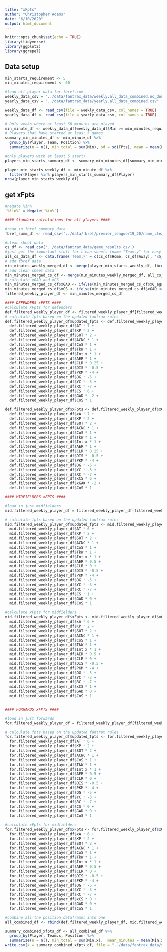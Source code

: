 ```yaml
---
title: "xFpts"
author: "Christopher Adams"
date: "6/10/2020"
output: html_document
---
```


```r
knitr::opts_chunk$set(echo = TRUE)
library(tidyverse)
library(ggplot2)
library(ggrepel)
```

## Data setup

```r

min_starts_requirement <- 5
min_minutes_requirement <- 60
```

```r
#load all player data for fbref.com
weekly_data_csv = "../data/fantrax_data/weekly.all_data_combined.no_double_gws.csv"
yearly_data_csv = "../data/fantrax_data/yearly.all_data_combined.csv"

weekly_data_df <- read_csv(file = weekly_data_csv, col_names = TRUE)
yearly_data_df <- read_csv(file = yearly_data_csv, col_names = TRUE)

# Only weeks where at least 60 minutes are played
min_minute_df <- weekly_data_df[weekly_data_df$Min >= min_minutes_requirement,]
# Players that have started at least 5 games
summary_min_minutes_df <- min_minute_df %>% 
  group_by(Player, Team, Position) %>%
  summarize(n = n(), min_total = sum(Min), sd = sd(FPts), mean = mean(FPts), total_fpts = sum(FPts), mean_minutes = mean(Min))

#only players with at least 5 starts
players_min_starts_summary_df <- summary_min_minutes_df[summary_min_minutes_df$n >= min_starts_requirement,]

player_min_starts_weekly_df <- min_minute_df %>%
  filter(Player %in% players_min_starts_summary_df$Player)
nrow(player_min_starts_weekly_df)


```

## get xFpts

```r

#negate %in%
`%!in%` = Negate(`%in%`)

#### Standard calculations for all players ####

#read in fbref_summary data
fbref_summ_df <- read_csv('../data/fbref/premier_league/19_20/name_cleaned.summary_table.game_week.csv')

#clean sheet data
cs_df <- read_csv('../data/fantrax_data/game_results.csv')
#just get the important stuff for clean sheets (name "Team.y" for easy merge in a sec)
all_cs_data_df <- data.frame('Team.y' = c(cs_df$Home, cs_df$Away), 'xG_against' = c(cs_df$xG_1, cs_df$xG), 'game_week' = c(cs_df$Wk, cs_df$Wk))
# add fbref data
min_minutes_weekly_merged_df <- merge(player_min_starts_weekly_df, fbref_summ_df, by=c('Player', 'game_week'))
# add clean sheet data
min_minutes_merged_cs_df <- merge(min_minutes_weekly_merged_df, all_cs_data_df, by=c("Team.y", "game_week"))
# calculate xGAD and xCS
min_minutes_merged_cs_df$xGAD <- ifelse(min_minutes_merged_cs_df$xG_against - 0.25 < 0, 0, min_minutes_merged_cs_df$xG_against - 0.25)
min_minutes_merged_cs_df$xCS <- ifelse(min_minutes_merged_cs_df$xGAD <= 1.25, 1 - min_minutes_merged_cs_df$xGAD/1.25, 0)
filtered_weekly_player_df <- min_minutes_merged_cs_df

#### DEFENDERS xFPTS ####
#calculate xFpts for defenders
def.filtered_weekly_player_df <- filtered_weekly_player_df[filtered_weekly_player_df$Position == 'D',]
# calculate fpts based on the updated fantrax rules
def.filtered_weekly_player_df$updated_fpts <- def.filtered_weekly_player_df$G * 10 +
  def.filtered_weekly_player_df$AT * 7 +
  def.filtered_weekly_player_df$KP * 2 +
  def.filtered_weekly_player_df$SOT * 2 +
  def.filtered_weekly_player_df$ACNC * 1 +
  def.filtered_weekly_player_df$CoS * 1 +
  def.filtered_weekly_player_df$TkW * 1 +
  def.filtered_weekly_player_df$Int.x * 1 +
  def.filtered_weekly_player_df$AER * 1 +
  def.filtered_weekly_player_df$CLR * 0.25 +
  def.filtered_weekly_player_df$DIS * -0.5 +
  def.filtered_weekly_player_df$PKM * -4 +
  def.filtered_weekly_player_df$OG * -5 +
  def.filtered_weekly_player_df$YC * -3 +
  def.filtered_weekly_player_df$RC * -7 +
  def.filtered_weekly_player_df$CS * 6 +
  def.filtered_weekly_player_df$GAD * -2 +
  def.filtered_weekly_player_df$CoS * 1

def.filtered_weekly_player_df$xFpts <- def.filtered_weekly_player_df$xG * 10 +
  def.filtered_weekly_player_df$xA * 7 +
  def.filtered_weekly_player_df$KP * 2 +
  def.filtered_weekly_player_df$SOT * 2 +
  def.filtered_weekly_player_df$ACNC * 1 +
  def.filtered_weekly_player_df$CoS * 1 +
  def.filtered_weekly_player_df$TkW * 1 +
  def.filtered_weekly_player_df$Int.x * 1 +
  def.filtered_weekly_player_df$AER * 1 +
  def.filtered_weekly_player_df$CLR * 0.25 +
  def.filtered_weekly_player_df$DIS * -0.5 +
  def.filtered_weekly_player_df$PKM * -4 +
  def.filtered_weekly_player_df$OG * -5 +
  def.filtered_weekly_player_df$YC * -3 +
  def.filtered_weekly_player_df$RC * -7 +
  def.filtered_weekly_player_df$xCS * 6 +
  def.filtered_weekly_player_df$xGAD * -2 +
  def.filtered_weekly_player_df$CoS * 1

#### MIDFIELDERS xFPTS ####

#load in just midfielders
mid.filtered_weekly_player_df = filtered_weekly_player_df[filtered_weekly_player_df$Position == 'M',]

# calculate fpts based on the updated fantrax rules
mid.filtered_weekly_player_df$updated_fpts <- mid.filtered_weekly_player_df$G * 9 +
  mid.filtered_weekly_player_df$AT * 6 +
  mid.filtered_weekly_player_df$KP * 2 +
  mid.filtered_weekly_player_df$SOT * 2 +
  mid.filtered_weekly_player_df$ACNC * 1 +
  mid.filtered_weekly_player_df$CoS * 1 +
  mid.filtered_weekly_player_df$TkW * 1 +
  mid.filtered_weekly_player_df$Int.x * 1 +
  mid.filtered_weekly_player_df$AER * 0.5 +
  mid.filtered_weekly_player_df$CLR * 0 +
  mid.filtered_weekly_player_df$DIS * -0.5 +
  mid.filtered_weekly_player_df$PKM * -4 +
  mid.filtered_weekly_player_df$OG * -5 +
  mid.filtered_weekly_player_df$YC * -3 +
  mid.filtered_weekly_player_df$RC * -7 +
  mid.filtered_weekly_player_df$CS * 1 +
  mid.filtered_weekly_player_df$GAD * 0 +
  mid.filtered_weekly_player_df$CoS * 1

#calculate xFpts for midfielders
mid.filtered_weekly_player_df$xFpts <- mid.filtered_weekly_player_df$xG * 9 +
  mid.filtered_weekly_player_df$xA * 6 +
  mid.filtered_weekly_player_df$KP * 2 +
  mid.filtered_weekly_player_df$SOT * 2 +
  mid.filtered_weekly_player_df$ACNC * 1 +
  mid.filtered_weekly_player_df$CoS * 1 +
  mid.filtered_weekly_player_df$TkW * 1 +
  mid.filtered_weekly_player_df$Int.x * 1 +
  mid.filtered_weekly_player_df$AER * 0.5 +
  mid.filtered_weekly_player_df$CLR * 0 +
  mid.filtered_weekly_player_df$DIS * -0.5 +
  mid.filtered_weekly_player_df$PKM * -4 +
  mid.filtered_weekly_player_df$OG * -5 +
  mid.filtered_weekly_player_df$YC * -3 +
  mid.filtered_weekly_player_df$RC * -7 +
  mid.filtered_weekly_player_df$xCS * 1 +
  mid.filtered_weekly_player_df$GAD * 0 +
  mid.filtered_weekly_player_df$CoS * 1


#### FORWARDS xFPTS ####

#load in just forwards
for.filtered_weekly_player_df = filtered_weekly_player_df[filtered_weekly_player_df$Position == 'F',]

# calculate fpts based on the updated fantrax rules
for.filtered_weekly_player_df$updated_fpts <- for.filtered_weekly_player_df$G * 9 +
  for.filtered_weekly_player_df$AT * 6 +
  for.filtered_weekly_player_df$KP * 2 +
  for.filtered_weekly_player_df$SOT * 2 +
  for.filtered_weekly_player_df$ACNC * 1 +
  for.filtered_weekly_player_df$CoS * 1 +
  for.filtered_weekly_player_df$TkW * 1 +
  for.filtered_weekly_player_df$Int.x * 1 +
  for.filtered_weekly_player_df$AER * 0.5 +
  for.filtered_weekly_player_df$CLR * 0 +
  for.filtered_weekly_player_df$DIS * -0.5 +
  for.filtered_weekly_player_df$PKM * -4 +
  for.filtered_weekly_player_df$OG * -5 +
  for.filtered_weekly_player_df$YC * -3 +
  for.filtered_weekly_player_df$RC * -7 +
  for.filtered_weekly_player_df$CS * 0 +
  for.filtered_weekly_player_df$GAD * 0 +
  for.filtered_weekly_player_df$CoS * 1

#calculate xFpts for midfielders
for.filtered_weekly_player_df$xFpts <- for.filtered_weekly_player_df$xG * 9 +
  for.filtered_weekly_player_df$xA * 6 +
  for.filtered_weekly_player_df$KP * 2 +
  for.filtered_weekly_player_df$SOT * 2 +
  for.filtered_weekly_player_df$ACNC * 1 +
  for.filtered_weekly_player_df$CoS * 1 +
  for.filtered_weekly_player_df$TkW * 1 +
  for.filtered_weekly_player_df$Int.x * 1 +
  for.filtered_weekly_player_df$AER * 0.5 +
  for.filtered_weekly_player_df$CLR * 0 +
  for.filtered_weekly_player_df$DIS * -0.5 +
  for.filtered_weekly_player_df$PKM * -4 +
  for.filtered_weekly_player_df$OG * -5 +
  for.filtered_weekly_player_df$YC * -3 +
  for.filtered_weekly_player_df$RC * -7 +
  for.filtered_weekly_player_df$xCS * 0 +
  for.filtered_weekly_player_df$GAD * 0 +
  for.filtered_weekly_player_df$CoS * 1

#combine all the position dataframes into one
all_combined_df <- rbind(def.filtered_weekly_player_df, mid.filtered_weekly_player_df, for.filtered_weekly_player_df)

summary_combined_xfpts_df <- all_combined_df %>% 
  group_by(Player, Team.x, Position) %>%
  summarize(n = n(), min_total = sum(Min.x),  mean_minutes = mean(Min.x), mean_xFpts = mean(xFpts), sd_xFpts = sd(xFpts), median_xFpts = median(xFpts), mean_fpts = mean(updated_fpts), sd_fpts = sd(updated_fpts), median_ftps = median(updated_fpts),  total_xFpts = sum(xFpts), total_fpts = sum(updated_fpts), mean_xCS = mean(xCS), xCS = sum(xCS), CS = sum(CS))
write.csv(x = summary_combined_xfpts_df, file = "../data/fantrax_data/xFpts_epl_2019_2020.csv")
```

